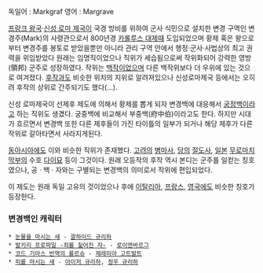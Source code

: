 독일어 : Markgraf
영어 : Margrave

[[프랑크 왕국]]·[[신성 로마 제국]]이 국경 방비를 위하여 군사 식민으로 설치한 변경 구역인 변경주(Mark)의 사령관으로서 800년경 [[카롤루스 대제]]때 도입되었으며 황제 혹은 왕으로부터 변경주를 봉토로 받았을뿐만 아니라 관리 구역 안에서 행정·군사·사법상의 최고 권력을 위임받았다 원래는 임명직이었으나 직위가 세습됨으로써 작위화되어 강력한 영방(領邦) 군주로 성장하였다. 
작위는 [[백작]]이었으며 다른 백작위보다 더 우위에 있는 것으로 여겨졌다. [[후작]]과도 비슷한 위치의 지위로 알려져있으나 신성로마제국 등에서는 오히려 후작의 상위로 간주되기도 했다(...).

신성 로마제국이 선제후 제도에 의해서 황제를 뽑게 되자 변경백에 대응해서 [[궁정백]]이라고 하는 직위도 생겼다. 궁중백에 비교해서 부중백(府中伯)이라고도 한다. 하지만 시대가 흐르면서 변경백 또한 다른 제후들이 가진 타이틀의 일부가 되거나 해당 제후가 다른 작위로 갈아타면서 사라지게된다.

[[동아시아]]에도 이와 비슷한 직위가 존재했다. [[고려]]의 [[병마사]], [[당]]의 [[절도사]], [[일본]] [[무로마치 막부]]의 수호 [[다이묘]] 등이 그것이다. 원래 오등작의 후작 역시 본디는 군주를 일컫는 칭호였으나, 공 · 백 · 자와는 구별되는 변경백의 의미로서 작위에 편입되었다.

이 제도는 원래 독일 고유의 것이었으나 후에 [[이탈리아]], [[프랑스]], [[영국]]에도 비슷한 칭호가 등장한다.


=== 변경백인 캐릭터 ===
 * [[눈물을 마시는 새]] - [[괄하이드 규리하]]
 * [[발키리 프로파일 -죄를 짊어진 자-]] - [[로이엔바르그]]
 * [[코드 기아스 반역의 를르슈]] - [[제레미아 고트발트]]
 * [[피를 마시는 새]] - [[아이저 규리하]], [[정우 규리하]]
